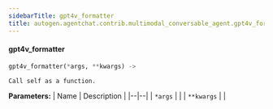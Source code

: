 ```yaml
---
sidebarTitle: gpt4v_formatter
title: autogen.agentchat.contrib.multimodal_conversable_agent.gpt4v_formatter
---
```


<code class="doc-symbol doc-symbol-heading doc-symbol-function"></code>
#### gpt4v_formatter

```python
gpt4v_formatter(*args, **kwargs) -> 
```

    Call self as a function.

<b>Parameters:</b>
| Name | Description |
|--|--|
| `*args` |  |
| `**kwargs` |  |

<br />